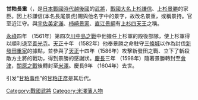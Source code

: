 {{japanese|japanese=甘粕 長重|kana=あまかす ながしげ|romaji=Amakasu Nagashige}}
'''甘粕長重'''（{{bd|？||1604年|（[[慶長|慶長]]9年）||}}，是[[戰國_(日本)|日本戰國時代]][[越後國|越後國]]的[[武士|武將]]，[[大名_(稱謂)|戰國大名]][[上杉謙信|上杉謙信]]、[[上杉景勝|上杉景勝]]的家臣。因上杉謙信(本名長尾景虎)賜與他名字中的景字，故改名景重，或稱景持。官至近江守。與[[宇佐美定滿|宇佐美定滿]]、[[柿崎景家|柿崎景家]]、[[直江景綱|直江景綱]]有[[上杉四天王|上杉四天王]]之稱。

[[永祿|永祿]]四年 （1561年）第四次[[川中島之戰|川中島之戰]]中他擔任上杉軍的殿後部隊，使上杉軍得以順利退至[[善光寺|善光寺]]。[[天正_(日本)|天正]]十年 （1582年）他奉景勝之命駐守[[三條城|三條城]]以作為討伐[[新發田重家|新發田重家]]的據點，並參與了[[天正_(日本)|天正]]十四年（1586年）攻擊新發田之戰、立下了斬殺敵方主將的戰功，得到景勝的感謝狀。[[慶長|慶長]]三年 （1598年）隨著景勝轉封至[[會津|會津]]，[[關原之戰|關原之戰]]後轉封至[[米澤|米澤]]。慶長9年 （1604年）去世。

引发“[[甘粕事件|甘粕事件]]”的[[甘粕正彥|甘粕正彦]]是其后代。

{{DEFAULTSORT:Amakasu Nagashige}}

[[Category:戰國武將|Category:戰國武將]]
[[Category:米澤藩人物|Category:米澤藩人物]]
